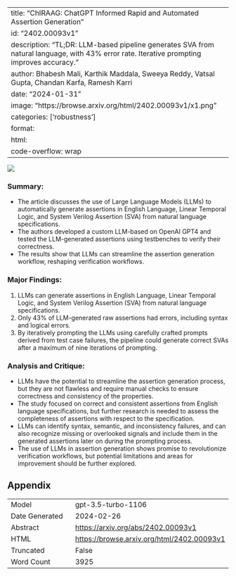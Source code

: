 
---
title: "ChIRAAG: ChatGPT Informed Rapid and Automated Assertion Generation"
id: "2402.00093v1"
description: "TL;DR: LLM-based pipeline generates SVA from natural language, with 43% error rate. Iterative prompting improves accuracy."
author: Bhabesh Mali, Karthik Maddala, Sweeya Reddy, Vatsal Gupta, Chandan Karfa, Ramesh Karri
date: "2024-01-31"
image: "https://browse.arxiv.org/html/2402.00093v1/x1.png"
categories: ['robustness']
format:
  html:
    code-overflow: wrap
---

![](https://browse.arxiv.org/html/2402.00093v1/x1.png)

### **Summary:**
- The article discusses the use of Large Language Models (LLMs) to automatically generate assertions in English Language, Linear Temporal Logic, and System Verilog Assertion (SVA) from natural language specifications.
- The authors developed a custom LLM-based on OpenAI GPT4 and tested the LLM-generated assertions using testbenches to verify their correctness.
- The results show that LLMs can streamline the assertion generation workflow, reshaping verification workflows.

### **Major Findings:**
1. LLMs can generate assertions in English Language, Linear Temporal Logic, and System Verilog Assertion (SVA) from natural language specifications.
2. Only 43% of LLM-generated raw assertions had errors, including syntax and logical errors.
3. By iteratively prompting the LLMs using carefully crafted prompts derived from test case failures, the pipeline could generate correct SVAs after a maximum of nine iterations of prompting.

### **Analysis and Critique:**
- LLMs have the potential to streamline the assertion generation process, but they are not flawless and require manual checks to ensure correctness and consistency of the properties.
- The study focused on correct and consistent assertions from English language specifications, but further research is needed to assess the completeness of assertions with respect to the specification.
- LLMs can identify syntax, semantic, and inconsistency failures, and can also recognize missing or overlooked signals and include them in the generated assertions later on during the prompting process.
- The use of LLMs in assertion generation shows promise to revolutionize verification workflows, but potential limitations and areas for improvement should be further explored.

## Appendix

|          |          |
|----------|----------|
| Model     | gpt-3.5-turbo-1106       |
| Date Generated     | 2024-02-26       |
| Abstract | [https://arxiv.org/abs/2402.00093v1](https://arxiv.org/abs/2402.00093v1)        |
| HTML     | [https://browse.arxiv.org/html/2402.00093v1](https://browse.arxiv.org/html/2402.00093v1)       |
| Truncated       | False       |
| Word Count       | 3925       |